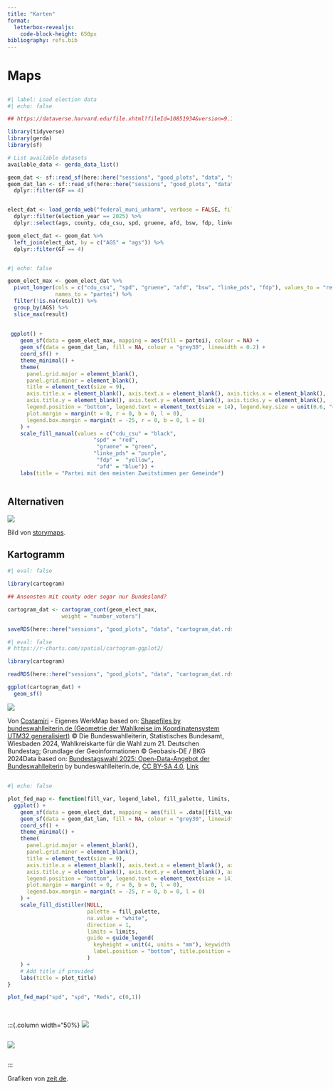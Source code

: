 ```yaml
---
title: "Karten"
format: 
  letterbox-revealjs:
    code-block-height: 650px
bibliography: refs.bib
---
```



# Maps
## 

```r
#| label: Load election data
#| echo: false

## https://dataverse.harvard.edu/file.xhtml?fileId=10851934&version=9.1

library(tidyverse)
library(gerda)
library(sf)

# List available datasets
available_data <- gerda_data_list()

geom_dat <- sf::read_sf(here::here("sessions", "good_plots", "data", "shapefiles"), layer = "VG250_GEM" )
geom_dat_lan <- sf::read_sf(here::here("sessions", "good_plots", "data", "shapefiles"), layer = "VG250_LAN" ) %>% 
  dplyr::filter(GF == 4)


elect_dat <- load_gerda_web("federal_muni_unharm", verbose = FALSE, file_format = "rds") %>% 
  dplyr::filter(election_year == 2025) %>% 
  dplyr::select(ags, county, cdu_csu, spd, gruene, afd, bsw, fdp, linke_pds, number_voters, eligible_voters) 

geom_elect_dat <- geom_dat %>%
  left_join(elect_dat, by = c("AGS" = "ags")) %>%
  dplyr::filter(GF == 4)

```

:::{.columns}
:::{.column-width="50%"}

```r
#| echo: false

geom_elect_max <- geom_elect_dat %>% 
  pivot_longer(cols = c("cdu_csu", "spd", "gruene", "afd", "bsw", "linke_pds", "fdp"), values_to = "result", 
               names_to = "partei") %>% 
  filter(!is.na(result)) %>% 
  group_by(AGS) %>% 
  slice_max(result) 
  
  
 ggplot() +
    geom_sf(data = geom_elect_max, mapping = aes(fill = partei), colour = NA) +
    geom_sf(data = geom_dat_lan, fill = NA, colour = "grey30", linewidth = 0.2) +
    coord_sf() +
    theme_minimal() +
    theme(
      panel.grid.major = element_blank(),
      panel.grid.minor = element_blank(),
      title = element_text(size = 9),
      axis.title.x = element_blank(), axis.text.x = element_blank(), axis.ticks.x = element_blank(),
      axis.title.y = element_blank(), axis.text.y = element_blank(), axis.ticks.y = element_blank(),
      legend.position = "bottom", legend.text = element_text(size = 14), legend.key.size = unit(0.6, "cm"),
      plot.margin = margin(t = 0, r = 0, b = 0, l = 0),
      legend.box.margin = margin(t = -25, r = 0, b = 0, l = 0)
    ) +
    scale_fill_manual(values = c("cdu_csu" = "black", 
                           "spd" = "red", 
                            "gruene" = "green", 
                           "linke_pds" = "purple", 
                            "fdp" =  "yellow", 
                            "afd" = "blue")) +
    labs(title = "Partei mit den meisten Zweitstimmen per Gemeinde")

```

:::
:::{.column-width="50%}

Zeigen von Kreisen, wo es sehr eng war 

:::
:::




## Alternativen




![](./data/map_options.png)

::: image-ref
Bild von [storymaps](https://storymaps.arcgis.com/stories/0e636a652d44484b9457f953994b212b). 
:::


## Kartogramm

```r
#| eval: false

library(cartogram)

## Ansonsten mit county oder sogar nur Bundesland?

cartogram_dat <- cartogram_cont(geom_elect_max,
                 weight = "number_voters")

saveRDS(here::here("sessions", "good_plots", "data", "cartogram_dat.rds"))
```

```r
#| eval: false
# https://r-charts.com/spatial/cartogram-ggplot2/

library(cartogram)

readRDS(here::here("sessions", "good_plots", "data", "cartogram_dat.rds"))

ggplot(cartogram_dat) +
  geom_sf()


```

![](./images/bundestagswahl.svg)

::: image-ref
Von <a href="//commons.wikimedia.org/wiki/User:Costamiri" title="User:Costamiri">Costamiri</a> - <span class="int-own-work" lang="de">Eigenes Werk</span>Map based on: <a rel="nofollow" class="external text" href="https://www.bundeswahlleiterin.de/bundestagswahlen/2025/wahlkreiseinteilung/downloads.html">Shapefiles by bundeswahlleiterin.de (Geometrie der Wahlkreise im Koordinatensystem UTM32 generalisiert)</a> © Die Bundeswahlleiterin, Statistisches Bundesamt, Wiesbaden 2024, Wahlkreiskarte für die Wahl zum 21. Deutschen Bundestag; Grundlage der Geoinformationen © Geobasis-DE / BKG 2024Data based on: <a rel="nofollow" class="external text" href="https://www.bundeswahlleiterin.de/bundestagswahlen/2025/ergebnisse/opendata.html">Bundestagswahl 2025: Open-Data-Angebot der Bundeswahlleiterin</a> by bundeswahlleiterin.de, <a href="https://creativecommons.org/licenses/by-sa/4.0" title="Creative Commons Attribution-Share Alike 4.0">CC BY-SA 4.0</a>, <a href="https://commons.wikimedia.org/w/index.php?curid=160429060">Link</a>
:::


##

```r
#| echo: false

plot_fed_map <- function(fill_var, legend_label, fill_palette, limits, plot_title = NULL) {
  ggplot() +
    geom_sf(data = geom_elect_dat, mapping = aes(fill = .data[[fill_var]]), colour = NA) +
    geom_sf(data = geom_dat_lan, fill = NA, colour = "grey30", linewidth = 0.2) +
    coord_sf() +
    theme_minimal() +
    theme(
      panel.grid.major = element_blank(),
      panel.grid.minor = element_blank(),
      title = element_text(size = 9),
      axis.title.x = element_blank(), axis.text.x = element_blank(), axis.ticks.x = element_blank(),
      axis.title.y = element_blank(), axis.text.y = element_blank(), axis.ticks.y = element_blank(),
      legend.position = "bottom", legend.text = element_text(size = 14), legend.key.size = unit(0.6, "cm"),
      plot.margin = margin(t = 0, r = 0, b = 0, l = 0),
      legend.box.margin = margin(t = -25, r = 0, b = 0, l = 0)
    ) +
    scale_fill_distiller(NULL,
                         palette = fill_palette,
                         na.value = "white",
                         direction = 1,
                         limits = limits,
                         guide = guide_legend(
                           keyheight = unit(4, units = "mm"), keywidth = unit(18, units = "mm"),
                           label.position = "bottom", title.position = "top", nrow = 1
                         )
    ) +
    # Add title if provided
    labs(title = plot_title)
}

plot_fed_map("spd", "spd", "Reds", c(0,1))

```



##

::: {.columns}
:::{.column width="50%}
![](./images/bundestagswahl_2a.png)
:::
:::{.column width="50%}
::: fragment
![](./images/bundestagswahl_2.png)
:::
:::
:::

::: image-ref
Grafiken von [zeit.de](https://www.zeit.de/politik/deutschland/2025-02/bundestagswahl-2025-wahlergebnisse-wahlkreise-live). 

:::

